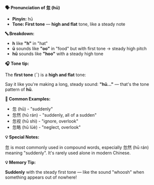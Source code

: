 **🗣️ Pronunciation of 忽 (hū)**

- **Pinyin:** hū
- **Tone: First tone** — **high and flat** tone, like a steady note

**🔤 Breakdown:**

- **h** like **"h"** in "hat"
- **ū** sounds like **"oo"** in "food" but with first tone → steady high pitch
- **hū** sounds like **"hoo"** with a steady high tone

**🎧 Tone tip:**

The **first tone** (¯) is a **high and flat** tone:

Say it like you're making a long, steady sound: **"hū..."** — that's the tone pattern of **hū**.

**📝 Common Examples:**

- 忽 (hū) - "suddenly"
- 忽然 (hū rán) - "suddenly, all of a sudden"
- 忽视 (hū shì) - "ignore, overlook"
- 忽略 (hū lüè) - "neglect, overlook"

**💡 Special Notes:**

忽 is most commonly used in compound words, especially 忽然 (hū rán) meaning "suddenly". It's rarely
used alone in modern Chinese.

**💡 Memory Tip:**

**Suddenly** with the steady first tone — like the sound "whoosh" when something appears out of
nowhere!
